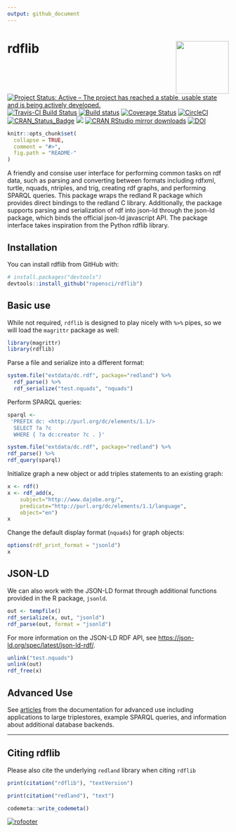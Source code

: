 ```yaml
---
output: github_document
---
```


# rdflib <img src="man/figures/logo.svg" align="right" alt="" width="120" />

[![Project Status: Active – The project has reached a stable, usable state and is being actively developed.](http://www.repostatus.org/badges/latest/active.svg)](https://www.repostatus.org/)
[![Travis-CI Build Status](https://travis-ci.org/ropensci/rdflib.svg?branch=master)](https://travis-ci.org/ropensci/rdflib) 
[![Build status](https://ci.appveyor.com/api/projects/status/n81e9wsh5bh0xrm6?svg=true)](https://ci.appveyor.com/project/cboettig/rdflib)
[![Coverage Status](https://img.shields.io/codecov/c/github/ropensci/rdflib/master.svg)](https://codecov.io/github/ropensci/rdflib?branch=master)
[![CircleCI](https://app.circleci.com/pipelines/github/ropensci/rdflib.svg?style=svg)](https://app.circleci.com/pipelines/github/ropensci/rdflib "Docker tests")
[![CRAN_Status_Badge](http://www.r-pkg.org/badges/version/rdflib)](https://cran.r-project.org/package=rdflib)
[![](http://badges.ropensci.org/169_status.svg)](https://github.com/ropensci/software-review/issues/169)
[![CRAN RStudio mirror downloads](http://cranlogs.r-pkg.org/badges/rdflib)](https://CRAN.R-project.org/package=rdflib)
[![DOI](https://zenodo.org/badge/100521776.svg)](https://zenodo.org/badge/latestdoi/100521776)

<!-- README.md is generated from README.Rmd. Please edit that file -->

```r
knitr::opts_chunk$set(
  collapse = TRUE,
  comment = "#>",
  fig.path = "README-"
)
```



A friendly and consise user interface for performing common
tasks on rdf data, such as parsing and converting between
formats including rdfxml, turtle, nquads, ntriples,
and trig, creating rdf graphs, and performing SPARQL
queries. This package wraps the redland R package which
provides direct bindings to the redland C library. Additionally,
the package supports parsing and serialization of rdf
into json-ld through the json-ld package, which binds
the official json-ld javascript API. The package
interface takes inspiration from the Python rdflib library.

## Installation

You can install rdflib from GitHub with:

```r
# install.packages("devtools")
devtools::install_github("ropensci/rdflib")
```


## Basic use

While not required, `rdflib` is designed to play nicely with `%>%` pipes, so we will load the `magrittr` package as well:

```r
library(magrittr)
library(rdflib)
```

Parse a file and serialize into a different format:

```r
system.file("extdata/dc.rdf", package="redland") %>%
  rdf_parse() %>%
  rdf_serialize("test.nquads", "nquads")
```


Perform SPARQL queries:

```r
sparql <-
 'PREFIX dc: <http://purl.org/dc/elements/1.1/>
  SELECT ?a ?c
  WHERE { ?a dc:creator ?c . }'

system.file("extdata/dc.rdf", package="redland") %>%
rdf_parse() %>%
rdf_query(sparql)
```

Initialize graph a new object or add triples statements to an existing graph:

```r
x <- rdf()
x <- rdf_add(x, 
    subject="http://www.dajobe.org/",
    predicate="http://purl.org/dc/elements/1.1/language",
    object="en")
x
```

Change the default display format (`nquads`) for graph objects:

```r
options(rdf_print_format = "jsonld")
x
```


## JSON-LD

We can also work with the JSON-LD format through additional functions provided in the 
R package, `jsonld`. 

```r
out <- tempfile()
rdf_serialize(x, out, "jsonld")
rdf_parse(out, format = "jsonld")
```

For more information on the JSON-LD RDF API, see <https://json-ld.org/spec/latest/json-ld-rdf/>.

```r
unlink("test.nquads")
unlink(out)
rdf_free(x)
```


## Advanced Use

See [articles](https://docs.ropensci.org/rdflib/articles/) from the documentation for advanced use including applications to large triplestores, example SPARQL queries, and information about additional database backends.  


----

## Citing rdflib


Please also cite the underlying `redland` library when citing `rdflib`

```r
print(citation("rdflib"), "textVersion")
```

```r
print(citation("redland"), "text")
```

```r
codemeta::write_codemeta()
```


[![rofooter](https://ropensci.org//public_images/github_footer.png)](https://ropensci.org/)
